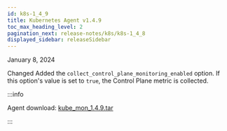 ```yaml
---
id: k8s-1_4_9
title: Kubernetes Agent v1.4.9
toc_max_heading_level: 2
pagination_next: release-notes/k8s/k8s-1_4_8
displayed_sidebar: releaseSidebar
---
```


January 8, 2024

<Status>Changed</Status> Added the <code>collect_control_plane_monitoring_enabled</code> option. If this option's value is set to <code>true</code>, the Control Plane metric is collected.

:::info

Agent download: [kube_mon_1.4.9.tar](https://repo.whatap.io/docker/kube_mon_1.4.9.tar)

:::
